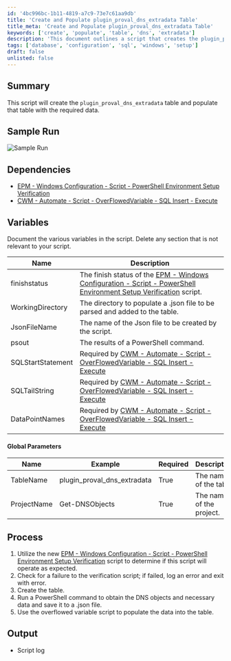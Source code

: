 ```yaml
---
id: '4bc996bc-1b11-4819-a7c9-73e7c61aa9db'
title: 'Create and Populate plugin_proval_dns_extradata Table'
title_meta: 'Create and Populate plugin_proval_dns_extradata Table'
keywords: ['create', 'populate', 'table', 'dns', 'extradata']
description: 'This document outlines a script that creates the plugin_proval_dns_extradata table and populates it with the required data. It includes a sample run, dependencies, variables, global parameters, process steps, and output details.'
tags: ['database', 'configuration', 'sql', 'windows', 'setup']
draft: false
unlisted: false
---
```

## Summary

This script will create the `plugin_proval_dns_extradata` table and populate that table with the required data.

## Sample Run

![Sample Run](../../../static/img/Create-and-Populate-plugin_proval_dns_extradata/image_1.png)

## Dependencies

- [EPM - Windows Configuration - Script - PowerShell Environment Setup Verification](https://proval.itglue.com/DOC-5078775-11976196)
- [CWM - Automate - Script - OverFlowedVariable - SQL Insert - Execute](https://proval.itglue.com/DOC-5078775-10546355)

## Variables

Document the various variables in the script. Delete any section that is not relevant to your script.

| Name               | Description                                                                                                                                       |
|--------------------|---------------------------------------------------------------------------------------------------------------------------------------------------|
| finishstatus       | The finish status of the [EPM - Windows Configuration - Script - PowerShell Environment Setup Verification](https://proval.itglue.com/DOC-5078775-11976196) script. |
| WorkingDirectory    | The directory to populate a .json file to be parsed and added to the table.                                                                    |
| JsonFileName       | The name of the Json file to be created by the script.                                                                                          |
| psout              | The results of a PowerShell command.                                                                                                            |
| SQLStartStatement   | Required by [CWM - Automate - Script - OverFlowedVariable - SQL Insert - Execute](https://proval.itglue.com/DOC-5078775-10546355)             |
| SQLTailString      | Required by [CWM - Automate - Script - OverFlowedVariable - SQL Insert - Execute](https://proval.itglue.com/DOC-5078775-10546355)             |
| DataPointNames     | Required by [CWM - Automate - Script - OverFlowedVariable - SQL Insert - Execute](https://proval.itglue.com/DOC-5078775-10546355)             |

#### Global Parameters

| Name         | Example                     | Required | Description               |
|--------------|-----------------------------|----------|---------------------------|
| TableName    | plugin_proval_dns_extradata | True     | The name of the table.    |
| ProjectName  | Get-DNSObjects             | True     | The name of the project.  |

## Process

1. Utilize the new [EPM - Windows Configuration - Script - PowerShell Environment Setup Verification](https://proval.itglue.com/DOC-5078775-11976196) script to determine if this script will operate as expected.
2. Check for a failure to the verification script; if failed, log an error and exit with error.
3. Create the table.
4. Run a PowerShell command to obtain the DNS objects and necessary data and save it to a .json file.
5. Use the overflowed variable script to populate the data into the table.

## Output

- Script log











